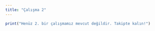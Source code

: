 ```yaml
---
title: "Çalışma 2"
---
```



```r
print("Henüz 2. bir çalışmamız mevcut değildir. Takipte kalın!")
```


